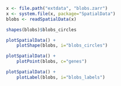 ```r
x <- file.path("extdata", "blobs.zarr")
x <- system.file(x, package="SpatialData")
blobs <- readSpatialData(x)
```

```r
shapes(blobs)$blobs_circles
```

```r
plotSpatialData() + 
    plotShape(blobs, i="blobs_circles")
```

```r
plotSpatialData() + 
    plotPoint(blobs, c="genes")
```

```r
plotSpatialData() + 
    plotLabel(blobs, i="blobs_labels")
```